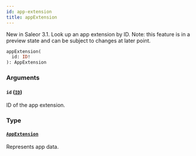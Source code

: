 ```yaml
---
id: app-extension
title: appExtension
---
```


New in Saleor 3.1. Look up an app extension by ID. Note: this feature is in a preview state and can be subject to changes at later point.

```graphql
appExtension(
  id: ID!
): AppExtension
```

### Arguments

#### `id` ([`ID`](../../../developer/api-reference/scalars/id))

ID of the app extension.

### Type

#### [`AppExtension`](../../../developer/api-reference/objects/app-extension)

Represents app data.
